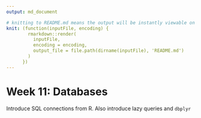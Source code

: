 ---
output: md_document

# knitting to README.md means the output will be instantly viewable on Azure Devops
knit: (function(inputFile, encoding) {
        rmarkdown::render(
          inputFile,
          encoding = encoding,
          output_file = file.path(dirname(inputFile), 'README.md')
        )
      })
---
# Week 11: Databases

Introduce SQL connections from R. Also introduce lazy queries and `dbplyr`